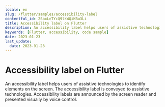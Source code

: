 ```yaml
---
locale: en
slug: /flutter/samples/accessibility-label
contentful_id: 2SaxLeTYcQ9lkWQiKBu3Li
title: Accessibility label on Flutter
description: An accessibility label helps users of assistive technologies to identify elements on the screen.
keywords: [Flutter, accessibility, code sample]
date: 2023-01-23
last_update:
  date: 2023-01-23
---
```


# Accessibility label on Flutter

An accessibility label helps users of assistive technologies to identify elements on the screen. The accessibility label is conveyed to assistive technologies. Accessibility labels are announced by the screen reader and presented visually by voice control.

<CodeSample id="accessibility-label" platform="flutter" locale="en"/>
